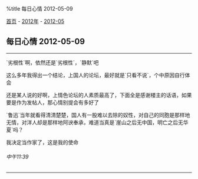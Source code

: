 %title 每日心情 2012-05-09

[[../../../index|首页]] - [[../index|2012年]] - [[index|2012-05]]
==每日心情 2012-05-09==
----
`劣根性`啊，依然还是`劣根性`，`静默`吧

这么多年我得出一个结论，上国人的论坛，最好就是`只看不说`，个中原因自行体会

还是某人说的好啊，上情色论坛的人素质最高了，下面全是感谢楼主的话语，如果要是作为发帖人，那心情别提会有多好了

`鲁迅`当年就看得清清楚楚，国人有一股难以去除的奴性，对自己的同胞是那样地无情，对洋人却是那样地阿谀奉承，难道当真是`崖山之后无中国，明亡之后无华夏`吗？

我决定当作家了，这是我的使命
======中午11:39======
----
